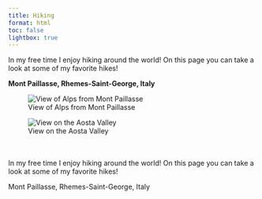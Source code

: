 ```yaml
---
title: Hiking
format: html
toc: false
lightbox: true 
---
```

In my free time I enjoy hiking around the world! On this page you can take a look at some of my favorite hikes!


**Mont Paillasse, Rhemes-Saint-George, Italy**

![View of Alps from Mont Paillasse](MontPaillasse1.JPG)

![View on the Aosta Valley](MontPaillasse2.JPG)

::: {style="display: flex; justify-content: space-around;"}
::: {style="margin: 10px;"}
:::

::: {style="margin: 10px;"}
:::
:::

In my free time I enjoy hiking around the world! On this page you can take a look at some of my favorite hikes!

Mont Paillasse, Rhemes-Saint-George, Italy
